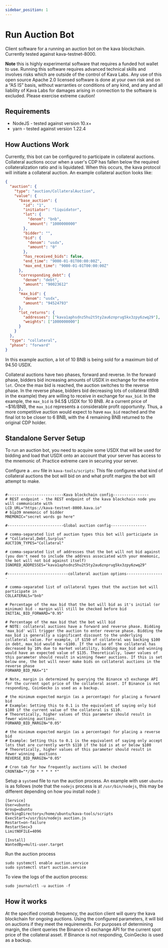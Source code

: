 ```yaml
---
sidebar_position: 1
---
```


# Run Auction Bot

Client software for a running an auction bot on the kava blockchain. Currently tested against kava-testnet-8000.

**Note** this is highly experimental software that requires a funded hot wallet to use. Running this software requires advanced technical skills and involves risks which are outside of the control of Kava Labs. Any use of this open source Apache 2.0 licensed software is done at your own risk and on a “AS IS” basis, without warranties or conditions of any kind, and any and all liability of Kava Labs for damages arising in connection to the software is excluded. Please exercise extreme caution!

## Requirements

- NodeJS - tested against version 10.x+
- yarn - tested against version 1.22.4

## How Auctions Work

Currently, this bot can be configured to participate in collateral auctions. Collateral auctions occur when a user's CDP has fallen below the required collateralization ratio and is liquidated. When this occurs, the kava protocol will initiate a collateral auction. An example collateral auction looks like:

```json
{
  "auction": {
    "type": "auction/CollateralAuction",
    "value": {
      "base_auction": {
        "id": "1",
        "initiator": "liquidator",
        "lot": {
          "denom": "bnb",
          "amount": "1000000000"
        },
        "bidder": "",
        "bid": {
          "denom": "usdx",
          "amount": "0"
        },
        "has_received_bids": false,
        "end_time": "9000-01-01T00:00:00Z",
        "max_end_time": "9000-01-01T00:00:00Z"
      },
      "corresponding_debt": {
        "denom": "debt",
        "amount": "90023612"
      },
      "max_bid": {
        "denom": "usdx",
        "amount": "94524793"
      },
      "lot_returns": {
        "addresses": ["kava1aphsdnz5hu2t5ty2au6znprug5kx3zpy6zwq29"],
        "weights": ["1000000000"]
      }
    }
  },
  "type": "collateral",
  "phase": "forward"
}
```

In this example auction, a lot of 10 BNB is being sold for a maximum bid of 94.50 USDX.

Collateral auctions have two phases, forward and reverse. In the forward phase, bidders bid increasing amounts of USDX in exchange for the entire `lot`. Once the max bid is reached, the auction switches to the reverse phase. In the reverse phase, bidders bid decreasing lots of collateral (BNB in the example) they are willing to receive in exchange for `max_bid`. In the example, the `max_bid` is 94.5$ USDX for 10 BNB. At a current price of ~$16/BNB, the `max_bid` represents a considerable profit opportunity. Thus, a more competitive auction would expect to have `max_bid` reached and the final lot to be closer to 6 BNB, with the 4 remaining BNB returned to the original CDP holder.

## Standalone Server Setup

To run an auction bot, you need to acquire some USDX that will be used for bidding and load that USDX onto an account that your server has access to the mnemonic of. Practice extreme care in securing your server.

Configure a `.env` file in `kava-tools/scripts`:
This file configures what kind of collateral auctions the bot will bid on and what profit margins the bot will attempt to make.

```env

#-------------------------Kava blockchain config----------------
# REST endpoint - the REST endpoint of the kava blockchain node you will communicate with
LCD_URL="https://kava-testnet-8000.kava.io"
# bip39 mnemonic of bidder
MNEMONIC="secret words go here"

#-------------------------Global auction config----------------

# comma-separated list of auction types this bot will participate in
# "Collateral,Debt,Surplus"
AUCTION_TYPES="Collateral"

# comma-separated list of addresses that the bot will not bid against (you don't need to include the address associated with your mnemonic, the bot will not bid against itself)
IGNORED_ADDRESSES="kava1aphsdnz5hu2t5ty2au6znprug5kx3zpy6zwq29"

#---------------------------collateral auction options-----------------

# comma-separated list of collateral types that the auction bot will participate in
COLLATERALS="bnb"

# Percentage of the max bid that the bot will bid as it's initial (or minimum) bid - margin will still be checked before bid
INITIAL_BID_FORWARD="0.95"

# Percentage of the max bid that the bot will bid
# NOTE: collateral auctions have a forward and reverse phase. Bidding 'max_bid' will trigger the auction to enter reverse phase. Bidding the max_bid is generally a significant discount to the underlying collateral value. For example, if $150 of collateral was backing $100 in debt, max_bid would be ~$100. If the value of the collateral has decreased by 10% due to market volatility, bidding max_bid and winning would have an expected value of $135. Theoretically, lower values of this parameter should result in winning fewer auctions. If this is set below one, the bot will never make bids on collateral auctions in the reverse phase
FORWARD_BID_MAX="1"

# Note, margin is determined by querying the Binance v3 exchange API for the current spot price of the collateral asset. If Binance is not responding, CoinGecko is used as a backup.

# the minimum expected margin (as a percentage) for placing a forward bid
# Example: Setting this to 0.1 is the equivalent of saying only bid $100 if the current value of the collateral is $110.
# Theoretically, higher values of this parameter should result in fewer winning auctions.
FORWARD_BID_MARGIN="0.05"

# the minimum expected margin (as a percentage) for placing a reverse bid
# Example: Setting this to 0.1 is the equivalent of saying only accept lots that are currently worth $110 if the bid is at or below $100
# Theoretically, higher values of this parameter should result in fewer winning  auctions
REVERSE_BID_MARGIN="0.05"

# Cron tab for how frequently auctions will be checked
CRONTAB="*/30 * * * * *"
```

Setup a `systemd` file to run the auction process. An example with user `ubuntu` is as follows (note that the `nodejs` process is at `/usr/bin/nodejs`, this may be different depending on how you install node ):

```
[Service]
User=ubuntu
Group=ubuntu
WorkingDirectory=/home/ubuntu/kava-tools/scripts
ExecStart=/usr/bin/nodejs auction.js
Restart=on-failure
RestartSec=3
LimitNOFILE=4096

[Install]
WantedBy=multi-user.target
```

Run the auction process

```
sudo systemctl enable auction.service
sudo systemctl start auction.service
```

To view the logs of the auction process:

```
sudo journalctl -u auction -f
```

## How it works

At the specified crontab frequency, the auction client will query the kava blockchain for ongoing auctions. Using the configured parameters, it will bid on auctions if they meet the requirements. For purposes of determining margin, the client queries the Binance v3 exchange API for the current spot price of the collateral asset. If Binance is not responding, CoinGecko is used as a backup.

